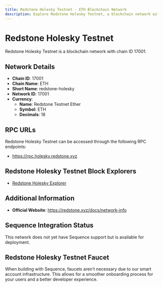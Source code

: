 ```yaml
--- 
title: Redstone Holesky Testnet - ETH Blockchain Network
description: Explore Redstone Holesky Testnet, a blockchain network with chain ID 17001. Learn about its native currency, Redstone Testnet Ether, and how to interact with the network.
---
```


# Redstone Holesky Testnet

Redstone Holesky Testnet is a blockchain network with chain ID 17001.

## Network Details

- **Chain ID**: 17001
- **Chain Name**: ETH
- **Short Name**: redstone-holesky
- **Network ID**: 17001
- **Currency**: 
  - **Name**: Redstone Testnet Ether
  - **Symbol**: ETH
  - **Decimals**: 18

## RPC URLs

Redstone Holesky Testnet can be accessed through the following RPC endpoints:

- https://rpc.holesky.redstone.xyz

## Redstone Holesky Testnet Block Explorers

- [Redstone Holesky Explorer](https://explorer.holesky.redstone.xyz)

## Additional Information

- **Official Website**: https://redstone.xyz/docs/network-info

## Sequence Integration Status

This network does not yet have Sequence support but is available for deployment.

## Redstone Holesky Testnet Faucet

When building with Sequence, faucets aren't necessary due to our smart account infrastructure. This allows for a smoother onboarding process for your users and a better developer experience.
